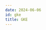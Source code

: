 ```yaml
---
date: 2024-06-06
id: gke
title: GKE
---
```


<DocCardContainer>

<DocCard
    title="📄️ Logging and Metrics"
    description="This guide provides a detailed walkthrough on how to set up a Google Kubernetes Engine to send Traces to SigNoz."
    href="/docs/gcp-monitoring/gke/gke-tracing"
/>

</DocCardContainer>